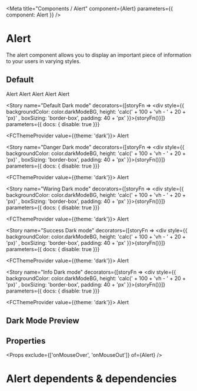 

<Meta title="Components / Alert" component={Alert} parameters={{ component: Alert }} />

# Alert

The alert component allows you to display an important piece of information to your users in varying styles. 

## Default

<Preview>
  <Story name="Default">
  <Alert title="Default">Alert</Alert>
  </Story>
</Preview>

<Preview>
  <Story name="Danger">
  <Alert title="Danger" icon="no-entry-circle" borderRadius fcStyle="danger">
    Alert
  </Alert>
  </Story>
</Preview>

<Preview>
  <Story name="Success">
  <Alert
    borderRadius
    fcStyle="success"
    title="Lorem ipsum dolor sit amet, consectetur adipiscing elit. Fusce in nisl ut tortor volutpat eleifend ac eu ante. Proin sit amet purus orci. Fusce porttitor tortor sit amet diam maximus, euismod lobortis felis finibus."
    icon="check-circle"
  >
    Alert
  </Alert>
  </Story>
</Preview>

<Preview>
  <Story name="Warning">
  <Alert borderRadius fcStyle="warning" title="Warning" icon="exclamation-circle">
    Alert
  </Alert>
  </Story>
</Preview>

<Preview>
  <Story name="Info">
  <Alert borderRadius fcStyle="info" title="Info" icon="question-circle">
    Alert
  </Alert>
  </Story>
</Preview>


<Story
  name="Default Dark mode"
  decorators={[storyFn => <div style={{ backgroundColor: color.darkModeBG, height: 'calc(' + 100 + 'vh - ' + 20 + 'px)' , boxSizing: 'border-box', padding: 40 + 'px' }}>{storyFn()}</div>]}
  parameters={{ docs: { disable: true }}}
>
  <FCThemeProvider value={{theme: 'dark'}}>
    <Alert title="Default">Alert</Alert>
  </FCThemeProvider>
</Story>

<Story
  name="Danger Dark mode"
  decorators={[storyFn => <div style={{ backgroundColor: color.darkModeBG, height: 'calc(' + 100 + 'vh - ' + 20 + 'px)' , boxSizing: 'border-box', padding: 40 + 'px' }}>{storyFn()}</div>]}
  parameters={{ docs: { disable: true }}}
>
  <FCThemeProvider value={{theme: 'dark'}}>
    <Alert title="Default" fcStyle="danger">Alert</Alert>
  </FCThemeProvider>
</Story>

<Story
  name="Waring Dark mode"
  decorators={[storyFn => <div style={{ backgroundColor: color.darkModeBG, height: 'calc(' + 100 + 'vh - ' + 20 + 'px)' , boxSizing: 'border-box', padding: 40 + 'px' }}>{storyFn()}</div>]}
  parameters={{ docs: { disable: true }}}
>
  <FCThemeProvider value={{theme: 'dark'}}>
    <Alert title="Default" fcStyle="warning">Alert</Alert>
  </FCThemeProvider>
</Story>


<Story
  name="Success Dark mode"
  decorators={[storyFn => <div style={{ backgroundColor: color.darkModeBG, height: 'calc(' + 100 + 'vh - ' + 20 + 'px)' , boxSizing: 'border-box', padding: 40 + 'px' }}>{storyFn()}</div>]}
  parameters={{ docs: { disable: true }}}
>
  <FCThemeProvider value={{theme: 'dark'}}>
    <Alert title="Default" fcStyle="success">Alert</Alert>
  </FCThemeProvider>
</Story>


<Story
  name="Info Dark mode"
  decorators={[storyFn => <div style={{ backgroundColor: color.darkModeBG, height: 'calc(' + 100 + 'vh - ' + 20 + 'px)' , boxSizing: 'border-box', padding: 40 + 'px' }}>{storyFn()}</div>]}
  parameters={{ docs: { disable: true }}}
>
  <FCThemeProvider value={{theme: 'dark'}}>
    <Alert title="Default" fcStyle="Info">Alert</Alert>
  </FCThemeProvider>
</Story>

## Dark Mode Preview

<AlertDemo />

## Properties

<Props exclude={['onMouseOver', 'onMouseOut']} of={Alert} />

# Alert dependents & dependencies

<DependenciesTable titleDependencies="Dependencies" titleDependents="Dependents" of={Alert} />
